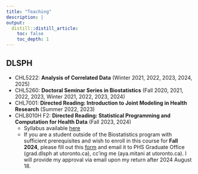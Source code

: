 ```yaml
---
title: "Teaching"
description: |
output:
  distill::distill_article:
    toc: false
    toc_depth: 1    
---
```


## DLSPH

* CHL5222: **Analysis of Correlated Data** (Winter 2021, 2022, 2023, 2024, 2025)
* CHL5260: **Doctoral Seminar Series in Biostatistics** (Fall 2020, 2021, 2022, 2023, Winter 2021, 2022, 2023, 2024)
* CHL7001: **Directed Reading: Introduction to Joint Modeling in Health Research** (Summer 2022, 2023)
* CHL8010H F2: **Directed Reading: Statistical Programming and Computation for Health Data** (Fall 2023, 2024)
  + Syllabus available [here](syllabus_statprog.pdf)
  + If you are a student outside of the Biostatistics program with sufficient prerequisites and wish to enroll in this course for **Fall 2024**, please fill out this [form](ReadingCourse_AMitani.pdf) and email it to PHS Graduate Office (grad.dlsph at utoronto.ca), cc'ing me (aya.mitani at utoronto.ca). I will provide my approval via email upon my return after 2024 August 18. 
